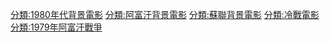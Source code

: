 [[分類:1980年代背景電影|分類:1980年代背景電影]]
[[分類:阿富汗背景電影|分類:阿富汗背景電影]]
[[分類:蘇聯背景電影|分類:蘇聯背景電影]]
[[分類:冷戰電影|分類:冷戰電影]]
[[分類:1979年阿富汗戰爭|分類:1979年阿富汗戰爭]]